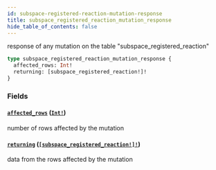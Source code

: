 ```yaml
---
id: subspace-registered-reaction-mutation-response
title: subspace_registered_reaction_mutation_response
hide_table_of_contents: false
---
```


response of any mutation on the table "subspace_registered_reaction"

```graphql
type subspace_registered_reaction_mutation_response {
  affected_rows: Int!
  returning: [subspace_registered_reaction!]!
}
```

### Fields

#### [`affected_rows`](#) ([`Int!`](/07-graphql/scalars/int))

number of rows affected by the mutation

#### [`returning`](#) ([`[subspace_registered_reaction!]!`](/07-graphql/objects/subspace-registered-reaction))

data from the rows affected by the mutation
